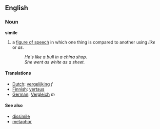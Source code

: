 ==English==
===Noun===
'''simile'''

#a [[figure of speech]] in which one thing is compared to another using ''like'' or ''as''.
#:''He's like a bull in a china shop.''
#:''She went as white as a sheet.''

==== Translations ====
*[[Dutch]]: [[vergelijking]] ''f''
*[[Finnish]]: [[vertaus]]
*[[German]]: [[Vergleich]] ''m''

====See also====
*[[dissimile]]
*[[metaphor]]